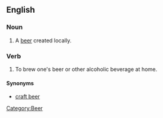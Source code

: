 ==English==

===Noun===
{{en-noun}}

# A [[beer]] created locally.

===Verb===
{{en-verb}}

# To brew one's beer or other alcoholic beverage at home.

====Synonyms====
*[[craft beer]]

[[Category:Beer]]